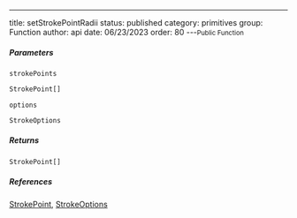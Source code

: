 ---
title: setStrokePointRadii
status: published
category: primitives
group: Function
author: api
date: 06/23/2023
order: 80
---<Small>Public Function</Small>




##### Parameters


<ParametersTable>

<ParametersTableRow>
<ParametersTableName>

`strokePoints`

</ParametersTableName>
<ParametersTableDescription>

```ts
StrokePoint[]
```



</ParametersTableDescription>
</ParametersTableRow>
<ParametersTableRow>
<ParametersTableName>

`options`

</ParametersTableName>
<ParametersTableDescription>

```ts
StrokeOptions
```



</ParametersTableDescription>
</ParametersTableRow>
</ParametersTable>

##### Returns


```ts
StrokePoint[]
```

##### References

[StrokePoint](/gen/primitives/StrokePoint-interface), [StrokeOptions](/gen/primitives/StrokeOptions-interface)

